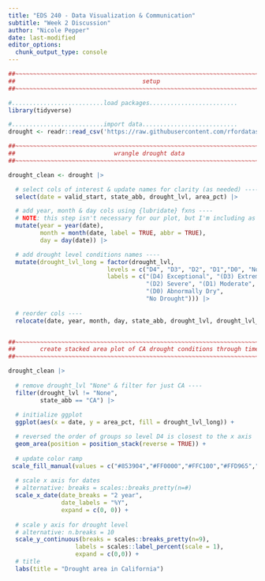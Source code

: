 ```yaml
---
title: "EDS 240 - Data Visualization & Communication"
subtitle: "Week 2 Discussion"
author: "Nicole Pepper"
date: last-modified
editor_options: 
  chunk_output_type: console
---
```



```r
##~~~~~~~~~~~~~~~~~~~~~~~~~~~~~~~~~~~~~~~~~~~~~~~~~~~~~~~~~~~~~~~~~~~~~~~~~~~~~~
##                                    setup                                 ----
##~~~~~~~~~~~~~~~~~~~~~~~~~~~~~~~~~~~~~~~~~~~~~~~~~~~~~~~~~~~~~~~~~~~~~~~~~~~~~~

#..........................load packages.........................
library(tidyverse)

#..........................import data...........................
drought <- readr::read_csv('https://raw.githubusercontent.com/rfordatascience/tidytuesday/main/data/2021/2021-07-20/drought.csv')

##~~~~~~~~~~~~~~~~~~~~~~~~~~~~~~~~~~~~~~~~~~~~~~~~~~~~~~~~~~~~~~~~~~~~~~~~~~~~~~
##                            wrangle drought data                          ----
##~~~~~~~~~~~~~~~~~~~~~~~~~~~~~~~~~~~~~~~~~~~~~~~~~~~~~~~~~~~~~~~~~~~~~~~~~~~~~~

drought_clean <- drought |>

  # select cols of interest & update names for clarity (as needed) ----
  select(date = valid_start, state_abb, drought_lvl, area_pct) |> 

  # add year, month & day cols using {lubridate} fxns ----
  # NOTE: this step isn't necessary for our plot, but I'm including as examples of how to extract different date elements from a object of class `Date` using {lubridate} ----
  mutate(year = year(date),
         month = month(date, label = TRUE, abbr = TRUE),
         day = day(date)) |>

  # add drought level conditions names ----
  mutate(drought_lvl_long = factor(drought_lvl,
                            levels = c("D4", "D3", "D2", "D1","D0", "None"),
                            labels = c("(D4) Exceptional", "(D3) Extreme",
                                       "(D2) Severe", "(D1) Moderate", 
                                       "(D0) Abnormally Dry", 
                                       "No Drought"))) |>
  
  # reorder cols ----
  relocate(date, year, month, day, state_abb, drought_lvl, drought_lvl_long, area_pct)



```


```r
##~~~~~~~~~~~~~~~~~~~~~~~~~~~~~~~~~~~~~~~~~~~~~~~~~~~~~~~~~~~~~~~~~~~~~~~~~~~~~~
##       create stacked area plot of CA drought conditions through time     ----
##~~~~~~~~~~~~~~~~~~~~~~~~~~~~~~~~~~~~~~~~~~~~~~~~~~~~~~~~~~~~~~~~~~~~~~~~~~~~~~

drought_clean |> 
  
  # remove drought_lvl "None" & filter for just CA ----
  filter(drought_lvl != "None",
         state_abb == "CA") |> 
  
  # initialize ggplot
  ggplot(aes(x = date, y = area_pct, fill = drought_lvl_long)) + 

  # reversed the order of groups so level D4 is closest to the x axis
  geom_area(position = position_stack(reverse = TRUE)) + 
  
  # update color ramp
 scale_fill_manual(values = c("#853904","#FF0000","#FFC100","#FFD965","#FFFF00")) + 
  
  # scale x axis for dates
  # alternative: breaks = scales::breaks_pretty(n=#)
  scale_x_date(date_breaks = "2 year",
               date_labels = "%Y",
               expand = c(0, 0)) + 
  
  # scale y axis for drought level
  # alternative: n.breaks = 10
  scale_y_continuous(breaks = scales::breaks_pretty(n=9),
                   labels = scales::label_percent(scale = 1),
                   expand = c(0,0)) + 
  # title
  labs(title = "Drought area in California")
  




```

